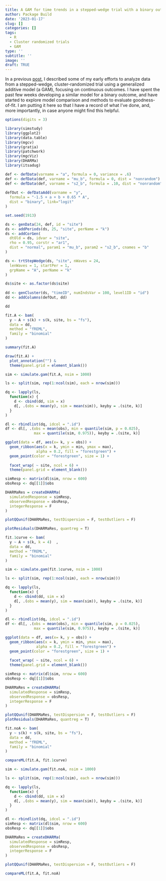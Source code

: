 ```yaml
---
title: A GAM for time trends in a stepped-wedge trial with a binary outcome
author: Package Build
date: '2023-01-17'
slug: []
categories: []
tags:
  - R
  - Cluster randomized trials
  - GAM
type: ''
subtitle: ''
image: ''
draft: TRUE
---
```


In a previous [post](https://www.rdatagen.net/post/2022-12-13-modeling-the-secular-trend-in-a-stepped-wedge-design/){target="_blank"}, I described some of my early efforts to analyze data from a stepped-wedge, cluster-randomized trial using a generalized additive model (a GAM), focusing on continuous outcomes. I have spent the past few weeks developing a similar model for a binary outcome, and have started to explore model comparison and methods to evaluate goodness-of-fit. I am putting it here so that I have a record of what I've done, and, more importantly, in case anyone might find this helpful.

```r
options(digits = 3)
```

```r
library(simstudy)
library(ggplot2)
library(data.table)
library(mgcv)
library(gratia)
library(patchwork)
library(mgcViz)
library(DHARMa)
library(itsadug)
```

```r

def <- defData(varname = "a", formula = 0, variance = .6)
def <- defData(def, varname = "mu_b", formula = 0, dist = "nonrandom")
def <- defData(def, varname = "s2_b", formula = .10, dist = "nonrandom")
  
defOut <- defDataAdd(varname = "y", 
  formula = "-1.5 + a + b + 0.65 * A", 
  dist = "binary", link="logit"
)
```

```r

set.seed(1913)

ds <- genData(24, def, id = "site")
ds <- addPeriods(ds, 25, "site", perName = "k")
ds <- addCorGen(
  dtOld = ds, idvar = "site", 
  rho = 0.95, corstr = "ar1",
  dist = "normal", param1 = "mu_b", param2 = "s2_b", cnames = "b"
)

ds <- trtStepWedge(ds, "site", nWaves = 24, 
  lenWaves = 1, startPer = 1, 
  grpName = "A", perName = "k"
)

ds$site <- as.factor(ds$site)
  
dd <- genCluster(ds, "timeID", numIndsVar = 100, level1ID = "id")
dd <- addColumns(defOut, dd)

dd
```

```r
fit.A <- bam(
  y ~ A + s(k) + s(k, site, bs = "fs"), 
  data = dd, 
  method = "fREML",
  family = "binomial"
)
```

```r
summary(fit.A)
```

```r
draw(fit.A) +
  plot_annotation("") &
  theme(panel.grid = element_blank())
```

```r
sim <- simulate.gam(fit.A, nsim = 1000)

ls <- split(sim, rep(1:ncol(sim), each = nrow(sim)))

dq <- lapply(ls, 
  function(x) {
    d <- cbind(dd, sim = x)
    d[, .(obs = mean(y), sim = mean(sim)), keyby = .(site, k)]
  }
)

dl <- rbindlist(dq, idcol = ".id")
df <- dl[, .(obs = mean(obs), min = quantile(sim, p = 0.025), 
             max = quantile(sim, 0.975)), keyby = .(site, k)]

ggplot(data = df, aes(x= k, y = obs)) +
  geom_ribbon(aes(x = k, ymin = min, ymax = max),
              alpha = 0.2, fill = "forestgreen") +
  geom_point(color = "forestgreen", size = 1) +
  
  facet_wrap( ~ site, ncol = 6) +
  theme(panel.grid = element_blank())
```

```r
simResp <- matrix(dl$sim, nrow = 600)
obsResp <- dq[[1]]$obs

DHARMaRes = createDHARMa(
  simulatedResponse = simResp, 
  observedResponse = obsResp, 
  integerResponse = F
)

plotQQunif(DHARMaRes, testDispersion = F, testOutliers = F)
```

```r
plotResiduals(DHARMaRes, quantreg = T)
```

```r
fit.1curve <- bam(
  y ~ A + s(k, k = 4)  , 
  data = dd, 
  method = "fREML",
  family = "binomial"
)
```


```r
sim <- simulate.gam(fit.1curve, nsim = 1000)

ls <- split(sim, rep(1:ncol(sim), each = nrow(sim)))

dq <- lapply(ls, 
  function(x) {
    d <- cbind(dd, sim = x)
    d[, .(obs = mean(y), sim = mean(sim)), keyby = .(site, k)]
  }
)

dl <- rbindlist(dq, idcol = ".id")
df <- dl[, .(obs = mean(obs), min = quantile(sim, p = 0.025), 
             max = quantile(sim, 0.975)), keyby = .(site, k)]

ggplot(data = df, aes(x= k, y = obs)) +
  geom_ribbon(aes(x = k, ymin = min, ymax = max),
              alpha = 0.2, fill = "forestgreen") +
  geom_point(color = "forestgreen", size = 1) +
  
  facet_wrap( ~ site, ncol = 6) +
  theme(panel.grid = element_blank())
```

```r
simResp <- matrix(dl$sim, nrow = 600)
obsResp <- dq[[1]]$obs

DHARMaRes = createDHARMa(
  simulatedResponse = simResp, 
  observedResponse = obsResp, 
  integerResponse = F
)

plotQQunif(DHARMaRes, testDispersion = F, testOutliers = F)
plotResiduals(DHARMaRes, quantreg = T)
```

```r
fit.noA <- bam(
  y ~ s(k) + s(k, site, bs = "fs"), 
  data = dd, 
  method = "fREML",
  family = "binomial"
)
```

```r
compareML(fit.A, fit.1curve)
```

```r
sim <- simulate.gam(fit.noA, nsim = 1000)

ls <- split(sim, rep(1:ncol(sim), each = nrow(sim)))

dq <- lapply(ls, 
  function(x) {
    d <- cbind(dd, sim = x)
    d[, .(obs = mean(y), sim = mean(sim)), keyby = .(site, k)]
  }
)

dl <- rbindlist(dq, idcol = ".id")
simResp <- matrix(dl$sim, nrow = 600)
obsResp <- dq[[1]]$obs

DHARMaRes = createDHARMa(
  simulatedResponse = simResp, 
  observedResponse = obsResp, 
  integerResponse = F
)

plotQQunif(DHARMaRes, testDispersion = F, testOutliers = F)
```

```r
compareML(fit.A, fit.noA)
```

